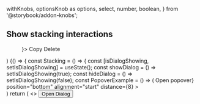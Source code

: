   withKnobs,
  optionsKnob as options,
  select,
  number,
  boolean,
} from '@storybook/addon-knobs';


<Meta title="Examples/Stacking" />

## Show stacking interactions

  <Menu trigger={<Button label="Menu trigger" hasCaret />}>
    <MenuItem>
      Copy
    </MenuItem>
    <MenuItem>
      Delete
    </MenuItem>
  </Menu>
)

<Preview>
  <Story name="Stacking">
    {() => {
      const Stacking = () => {
        const [isDialogShowing, setIsDialogShowing] = useState();
        const showDialog = () => setIsDialogShowing(true);
        const hideDialog = () => setIsDialogShowing(false);
        const PopoverExample = () => (
            <Popover
                trigger={<button>Open popover</button>}
                position="bottom"
                alignment="start"
                distance={8}
            >
                <div className="bgColor--white rounded--all elevation--2 padding--all">
                    <Stacking />
                </div>
            </Popover>
        )
        return (
            <>
            <button onClick={showDialog}>Open Dialog</button>
            <MenuExample />
            <PopoverExample />
            <Dialog
                isOpen={isDialogShowing}
                content={<Stacking />}
                onDismiss={hideDialog}
            />
            </>
        )
      } 
      const [isScrolling, setIsScrolling] = useState(true)
      const toggleScroll = () => setIsScrolling(!isScrolling);
      const [isFixed, setIsFixed] = useState(true)
      const toggleFixed = () => setIsFixed(!isFixed);
      return (
        <div style={{ height: isScrolling ? "3000px" : undefined }}>
          <div style={{ position: isFixed ? "fixed" : undefined }}>
            <button onClick={toggleScroll}>{isScrolling ? 'Turn off scroll' : 'Turn on scroll'}</button>
            <button onClick={toggleFixed}>{isFixed ? 'Turn off fixed' : 'Turn on fixed'}</button>
            <Stacking />
          </div>
        </div>
      )
    }}
  </Story>
</Preview>